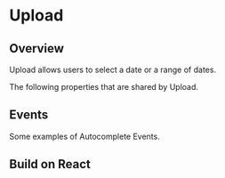 
# Upload


## Overview

Upload allows users to select a date or a range of dates.

<Canvas of={UploadStories.Properties}></Canvas>

<Meta isTemplate />

The following properties that are shared by Upload.

<Controls />

## Events

Some examples of Autocomplete Events.

<Source of={UploadStories.Events} />

## Build on React

<Source of={UploadStories.FrameworkReact} />